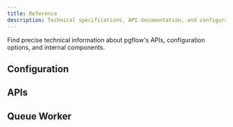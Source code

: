 ```yaml
---
title: Reference
description: Technical specifications, API documentation, and configuration options for pgflow
---
```



Find precise technical information about pgflow's APIs, configuration options, and internal components.

## Configuration

<CardGrid>
  <LinkCard
    title="Overview"
    href="/reference/configuration/"
    description="Learn how pgflow configuration is structured and when to use each option"
  />
  <LinkCard
    title="Step Execution Options"
    href="/reference/configuration/step-execution/"
    description="Configure retry behavior, timeouts, and error handling for workflow steps"
  />
  <LinkCard
    title="Worker Configuration"
    href="/reference/configuration/worker/"
    description="Runtime settings for EdgeWorker including concurrency and database connections"
  />
</CardGrid>

## APIs

<CardGrid>
  <LinkCard
    title="Context API Reference"
    href="/reference/context/"
    description="Complete reference for all properties available in the handler context object"
  />
  <LinkCard
    title="Compile API"
    href="/reference/compile-api/"
    description="Generate SQL statements from Flow definitions programmatically"
  />
  <LinkCard
    title="Manual installation"
    href="/reference/manual-installation/"
    description="Install pgflow without the CLI using manual SQL execution"
  />
</CardGrid>

## Queue Worker

<CardGrid>
  <LinkCard
    title="Configuration"
    href="/reference/queue-worker/configuration/"
    description="Configuration options for using Edge Worker in queue-only mode"
  />
  <LinkCard
    title="How it works"
    href="/reference/queue-worker/how-it-works/"
    description="Internal implementation details of the Edge Worker task queue system"
  />
</CardGrid>
